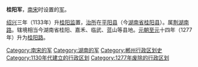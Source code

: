 '''桂阳军'''，[[南宋|南宋]]时设置的[[军_(行政区划)|军]]。

[[紹興_(南宋)|绍兴]]三年（1133年）升[[桂阳监|桂阳监]]置，[[治所|治所]]在[[平阳县_(湖南)|平阳县]]（今[[湖南省|湖南省]][[桂阳县|桂阳县]]）。属[[荆湖南路|荆湖南路]]。辖境相当今湖南省桂阳、嘉禾、临武、蓝山等县地。[[元朝|元朝]][[至元_(忽必烈)|至元]]十四年（1277年）升为[[桂阳路|桂阳路]]。 

{{南宋行政区划|nocat}}
{{南宋行政区划小作品}}
[[Category:南宋的军|Category:南宋的军]]
[[Category:湖南的军|Category:湖南的军]]
[[Category:郴州行政区划史|Category:郴州行政区划史]]
[[Category:1130年代建立的行政区划|Category:1130年代建立的行政区划]]
[[Category:1277年废除的行政区划|Category:1277年废除的行政区划]]